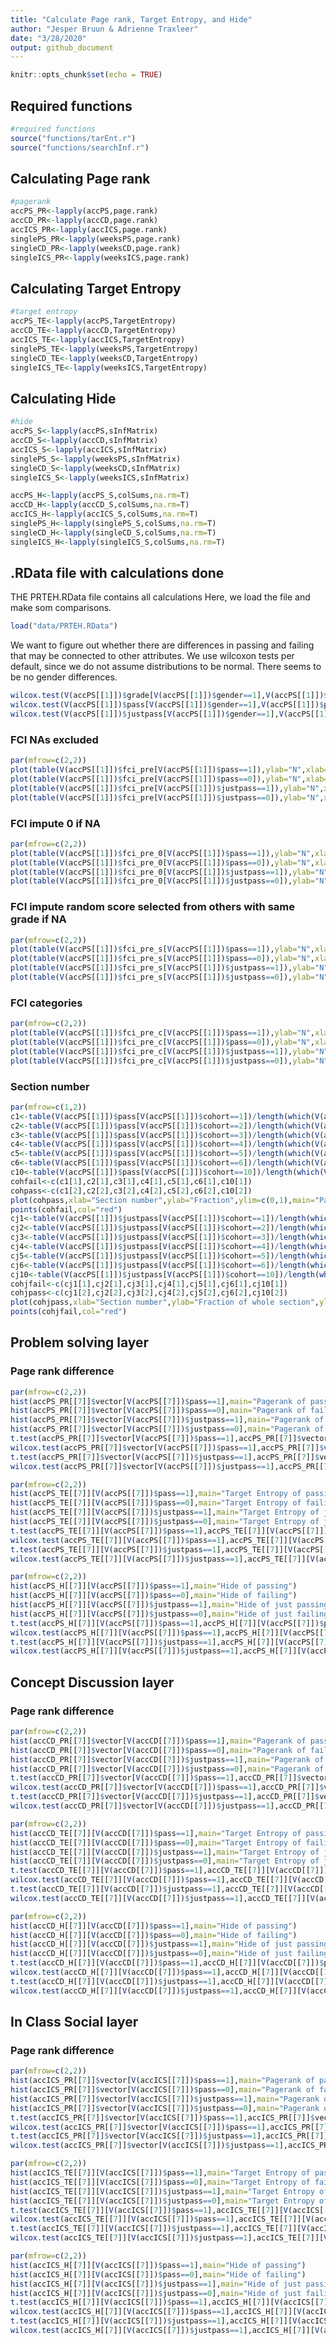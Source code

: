 ```yaml
---
title: "Calculate Page rank, Target Entropy, and Hide"
author: "Jesper Bruun & Adrienne Traxleer"
date: "3/28/2020"
output: github_document
---
```


```r
knitr::opts_chunk$set(echo = TRUE)
```

## Required functions

```r
#required functions
source("functions/tarEnt.r")
source("functions/searchInf.r")
```

## Calculating Page rank
```r
#pagerank
accPS_PR<-lapply(accPS,page.rank)
accCD_PR<-lapply(accCD,page.rank)
accICS_PR<-lapply(accICS,page.rank)
singlePS_PR<-lapply(weeksPS,page.rank)
singleCD_PR<-lapply(weeksCD,page.rank)
singleICS_PR<-lapply(weeksICS,page.rank)
```

## Calculating Target Entropy
```r
#target entropy
accPS_TE<-lapply(accPS,TargetEntropy)
accCD_TE<-lapply(accCD,TargetEntropy)
accICS_TE<-lapply(accICS,TargetEntropy)
singlePS_TE<-lapply(weeksPS,TargetEntropy)
singleCD_TE<-lapply(weeksCD,TargetEntropy)
singleICS_TE<-lapply(weeksICS,TargetEntropy)
```

## Calculating Hide
```r
#hide
accPS_S<-lapply(accPS,sInfMatrix)
accCD_S<-lapply(accCD,sInfMatrix)
accICS_S<-lapply(accICS,sInfMatrix)
singlePS_S<-lapply(weeksPS,sInfMatrix)
singleCD_S<-lapply(weeksCD,sInfMatrix)
singleICS_S<-lapply(weeksICS,sInfMatrix)

accPS_H<-lapply(accPS_S,colSums,na.rm=T)
accCD_H<-lapply(accCD_S,colSums,na.rm=T)
accICS_H<-lapply(accICS_S,colSums,na.rm=T)
singlePS_H<-lapply(singlePS_S,colSums,na.rm=T)
singleCD_H<-lapply(singleCD_S,colSums,na.rm=T)
singleICS_H<-lapply(singleICS_S,colSums,na.rm=T)
```

## .RData file with calculations done
THE PRTEH.RData file contains all calculations
Here, we load the file and make som comparisons. 
```r
load("data/PRTEH.RData")
```
We want to figure out whether there are differences in passing and failing that may be connected to other attributes. We use wilcoxon tests per default, since we do not assume distributions to be normal. There seems to be no gender differences. 
```r
wilcox.test(V(accPS[[1]])$grade[V(accPS[[1]])$gender==1],V(accPS[[1]])$grade[V(accPS[[1]])$gender==0])
wilcox.test(V(accPS[[1]])$pass[V(accPS[[1]])$gender==1],V(accPS[[1]])$pass[V(accPS[[1]])$gender==0])
wilcox.test(V(accPS[[1]])$justpass[V(accPS[[1]])$gender==1],V(accPS[[1]])$justpass[V(accPS[[1]])$gender==0])
```
### FCI NAs excluded
```r
par(mfrow=c(2,2))
plot(table(V(accPS[[1]])$fci_pre[V(accPS[[1]])$pass==1]),ylab="N",xlab="score",main="FCI pre of passing students")
plot(table(V(accPS[[1]])$fci_pre[V(accPS[[1]])$pass==0]),ylab="N",xlab="score",main="FCI pre of failing students")
plot(table(V(accPS[[1]])$fci_pre[V(accPS[[1]])$justpass==1]),ylab="N",xlab="score",main="FCI pre of just passing students")
plot(table(V(accPS[[1]])$fci_pre[V(accPS[[1]])$justpass==0]),ylab="N",xlab="score",main="FCI pre of just failing students")
```
### FCI impute 0 if NA
```r
par(mfrow=c(2,2))
plot(table(V(accPS[[1]])$fci_pre_0[V(accPS[[1]])$pass==1]),ylab="N",xlab="score",main="FCI pre of passing students")
plot(table(V(accPS[[1]])$fci_pre_0[V(accPS[[1]])$pass==0]),ylab="N",xlab="score",main="FCI pre of failing students")
plot(table(V(accPS[[1]])$fci_pre_0[V(accPS[[1]])$justpass==1]),ylab="N",xlab="score",main="FCI pre of just passing students")
plot(table(V(accPS[[1]])$fci_pre_0[V(accPS[[1]])$justpass==0]),ylab="N",xlab="score",main="FCI pre of just failing students")
```
### FCI impute random score selected from others with same grade if NA
```r
par(mfrow=c(2,2))
plot(table(V(accPS[[1]])$fci_pre_s[V(accPS[[1]])$pass==1]),ylab="N",xlab="score",main="FCI pre of passing students")
plot(table(V(accPS[[1]])$fci_pre_s[V(accPS[[1]])$pass==0]),ylab="N",xlab="score",main="FCI pre of failing students")
plot(table(V(accPS[[1]])$fci_pre_s[V(accPS[[1]])$justpass==1]),ylab="N",xlab="score",main="FCI pre of just passing students")
plot(table(V(accPS[[1]])$fci_pre_s[V(accPS[[1]])$justpass==0]),ylab="N",xlab="score",main="FCI pre of just failing students")
```

### FCI categories

```r

par(mfrow=c(2,2))
plot(table(V(accPS[[1]])$fci_pre_c[V(accPS[[1]])$pass==1]),ylab="N",xlab="score",main="FCI pre of passing students")
plot(table(V(accPS[[1]])$fci_pre_c[V(accPS[[1]])$pass==0]),ylab="N",xlab="score",main="FCI pre of failing students")
plot(table(V(accPS[[1]])$fci_pre_c[V(accPS[[1]])$justpass==1]),ylab="N",xlab="score",main="FCI pre of just passing students")
plot(table(V(accPS[[1]])$fci_pre_c[V(accPS[[1]])$justpass==0]),ylab="N",xlab="score",main="FCI pre of just failing students")
```

### Section number

```r
par(mfrow=c(1,2))
c1<-table(V(accPS[[1]])$pass[V(accPS[[1]])$cohort==1])/length(which(V(accPS[[1]])$cohort==1))
c2<-table(V(accPS[[1]])$pass[V(accPS[[1]])$cohort==2])/length(which(V(accPS[[1]])$cohort==2))
c3<-table(V(accPS[[1]])$pass[V(accPS[[1]])$cohort==3])/length(which(V(accPS[[1]])$cohort==3))
c4<-table(V(accPS[[1]])$pass[V(accPS[[1]])$cohort==4])/length(which(V(accPS[[1]])$cohort==4))
c5<-table(V(accPS[[1]])$pass[V(accPS[[1]])$cohort==5])/length(which(V(accPS[[1]])$cohort==5))
c6<-table(V(accPS[[1]])$pass[V(accPS[[1]])$cohort==6])/length(which(V(accPS[[1]])$cohort==6))
c10<-table(V(accPS[[1]])$pass[V(accPS[[1]])$cohort==10])/length(which(V(accPS[[1]])$cohort==10))
cohfail<-c(c1[1],c2[1],c3[1],c4[1],c5[1],c6[1],c10[1])
cohpass<-c(c1[2],c2[2],c3[2],c4[2],c5[2],c6[2],c10[2])
plot(cohpass,xlab="Section number",ylab="Fraction",ylim=c(0,1),main="Passing and failing per section",col="darkgreen")
points(cohfail,col="red")
cj1<-table(V(accPS[[1]])$justpass[V(accPS[[1]])$cohort==1])/length(which(V(accPS[[1]])$cohort==1))
cj2<-table(V(accPS[[1]])$justpass[V(accPS[[1]])$cohort==2])/length(which(V(accPS[[1]])$cohort==2))
cj3<-table(V(accPS[[1]])$justpass[V(accPS[[1]])$cohort==3])/length(which(V(accPS[[1]])$cohort==3))
cj4<-table(V(accPS[[1]])$justpass[V(accPS[[1]])$cohort==4])/length(which(V(accPS[[1]])$cohort==4))
cj5<-table(V(accPS[[1]])$justpass[V(accPS[[1]])$cohort==5])/length(which(V(accPS[[1]])$cohort==5))
cj6<-table(V(accPS[[1]])$justpass[V(accPS[[1]])$cohort==6])/length(which(V(accPS[[1]])$cohort==6))
cj10<-table(V(accPS[[1]])$justpass[V(accPS[[1]])$cohort==10])/length(which(V(accPS[[1]])$cohort==10))
cohjfail<-c(cj1[1],cj2[1],cj3[1],cj4[1],cj5[1],cj6[1],cj10[1])
cohjpass<-c(cj1[2],cj2[2],cj3[2],cj4[2],cj5[2],cj6[2],cj10[2])
plot(cohjpass,xlab="Section number",ylab="Fraction of whole section",ylim=c(0,1),main="Just passing vs just failing",col="darkgreen")
points(cohjfail,col="red")

```
## Problem solving layer
### Page rank difference 
```r
par(mfrow=c(2,2))
hist(accPS_PR[[7]]$vector[V(accPS[[7]])$pass==1],main="Pagerank of passing")
hist(accPS_PR[[7]]$vector[V(accPS[[7]])$pass==0],main="Pagerank of failing")
hist(accPS_PR[[7]]$vector[V(accPS[[7]])$justpass==1],main="Pagerank of just passing")
hist(accPS_PR[[7]]$vector[V(accPS[[7]])$justpass==0],main="Pagerank of just failing")
t.test(accPS_PR[[7]]$vector[V(accPS[[7]])$pass==1],accPS_PR[[7]]$vector[V(accPS[[7]])$pass==0])
wilcox.test(accPS_PR[[7]]$vector[V(accPS[[7]])$pass==1],accPS_PR[[7]]$vector[V(accPS[[7]])$pass==0])
t.test(accPS_PR[[7]]$vector[V(accPS[[7]])$justpass==1],accPS_PR[[7]]$vector[V(accPS[[7]])$justpass==0])
wilcox.test(accPS_PR[[7]]$vector[V(accPS[[7]])$justpass==1],accPS_PR[[7]]$vector[V(accPS[[7]])$justpass==0])
```

```r
par(mfrow=c(2,2))
hist(accPS_TE[[7]][V(accPS[[7]])$pass==1],main="Target Entropy of passing")
hist(accPS_TE[[7]][V(accPS[[7]])$pass==0],main="Target Entropy of failing")
hist(accPS_TE[[7]][V(accPS[[7]])$justpass==1],main="Target Entropy of just passing")
hist(accPS_TE[[7]][V(accPS[[7]])$justpass==0],main="Target Entropy of just failing")
t.test(accPS_TE[[7]][V(accPS[[7]])$pass==1],accPS_TE[[7]][V(accPS[[7]])$pass==0])
wilcox.test(accPS_TE[[7]][V(accPS[[7]])$pass==1],accPS_TE[[7]][V(accPS[[7]])$pass==0])
t.test(accPS_TE[[7]][V(accPS[[7]])$justpass==1],accPS_TE[[7]][V(accPS[[7]])$justpass==0])
wilcox.test(accPS_TE[[7]][V(accPS[[7]])$justpass==1],accPS_TE[[7]][V(accPS[[7]])$justpass==0])
```

```r
par(mfrow=c(2,2))
hist(accPS_H[[7]][V(accPS[[7]])$pass==1],main="Hide of passing")
hist(accPS_H[[7]][V(accPS[[7]])$pass==0],main="Hide of failing")
hist(accPS_H[[7]][V(accPS[[7]])$justpass==1],main="Hide of just passing")
hist(accPS_H[[7]][V(accPS[[7]])$justpass==0],main="Hide of just failing")
t.test(accPS_H[[7]][V(accPS[[7]])$pass==1],accPS_H[[7]][V(accPS[[7]])$pass==0])
wilcox.test(accPS_H[[7]][V(accPS[[7]])$pass==1],accPS_H[[7]][V(accPS[[7]])$pass==0])
t.test(accPS_H[[7]][V(accPS[[7]])$justpass==1],accPS_H[[7]][V(accPS[[7]])$justpass==0])
wilcox.test(accPS_H[[7]][V(accPS[[7]])$justpass==1],accPS_H[[7]][V(accPS[[7]])$justpass==0])
```


## Concept Discussion layer
### Page rank difference 
```r
par(mfrow=c(2,2))
hist(accCD_PR[[7]]$vector[V(accCD[[7]])$pass==1],main="Pagerank of passing")
hist(accCD_PR[[7]]$vector[V(accCD[[7]])$pass==0],main="Pagerank of failing")
hist(accCD_PR[[7]]$vector[V(accCD[[7]])$justpass==1],main="Pagerank of just passing")
hist(accCD_PR[[7]]$vector[V(accCD[[7]])$justpass==0],main="Pagerank of just failing")
t.test(accCD_PR[[7]]$vector[V(accCD[[7]])$pass==1],accCD_PR[[7]]$vector[V(accCD[[7]])$pass==0])
wilcox.test(accCD_PR[[7]]$vector[V(accCD[[7]])$pass==1],accCD_PR[[7]]$vector[V(accCD[[7]])$pass==0])
t.test(accCD_PR[[7]]$vector[V(accCD[[7]])$justpass==1],accCD_PR[[7]]$vector[V(accCD[[7]])$justpass==0])
wilcox.test(accCD_PR[[7]]$vector[V(accCD[[7]])$justpass==1],accCD_PR[[7]]$vector[V(accCD[[7]])$justpass==0])
```

```r
par(mfrow=c(2,2))
hist(accCD_TE[[7]][V(accCD[[7]])$pass==1],main="Target Entropy of passing")
hist(accCD_TE[[7]][V(accCD[[7]])$pass==0],main="Target Entropy of failing")
hist(accCD_TE[[7]][V(accCD[[7]])$justpass==1],main="Target Entropy of just passing")
hist(accCD_TE[[7]][V(accCD[[7]])$justpass==0],main="Target Entropy of just failing")
t.test(accCD_TE[[7]][V(accCD[[7]])$pass==1],accCD_TE[[7]][V(accCD[[7]])$pass==0])
wilcox.test(accCD_TE[[7]][V(accCD[[7]])$pass==1],accCD_TE[[7]][V(accCD[[7]])$pass==0])
t.test(accCD_TE[[7]][V(accCD[[7]])$justpass==1],accCD_TE[[7]][V(accCD[[7]])$justpass==0])
wilcox.test(accCD_TE[[7]][V(accCD[[7]])$justpass==1],accCD_TE[[7]][V(accCD[[7]])$justpass==0])
```

```r
par(mfrow=c(2,2))
hist(accCD_H[[7]][V(accCD[[7]])$pass==1],main="Hide of passing")
hist(accCD_H[[7]][V(accCD[[7]])$pass==0],main="Hide of failing")
hist(accCD_H[[7]][V(accCD[[7]])$justpass==1],main="Hide of just passing")
hist(accCD_H[[7]][V(accCD[[7]])$justpass==0],main="Hide of just failing")
t.test(accCD_H[[7]][V(accCD[[7]])$pass==1],accCD_H[[7]][V(accCD[[7]])$pass==0])
wilcox.test(accCD_H[[7]][V(accCD[[7]])$pass==1],accCD_H[[7]][V(accCD[[7]])$pass==0])
t.test(accCD_H[[7]][V(accCD[[7]])$justpass==1],accCD_H[[7]][V(accCD[[7]])$justpass==0])
wilcox.test(accCD_H[[7]][V(accCD[[7]])$justpass==1],accCD_H[[7]][V(accCD[[7]])$justpass==0])
```

## In Class Social layer
### Page rank difference 
```r
par(mfrow=c(2,2))
hist(accICS_PR[[7]]$vector[V(accICS[[7]])$pass==1],main="Pagerank of passing")
hist(accICS_PR[[7]]$vector[V(accICS[[7]])$pass==0],main="Pagerank of failing")
hist(accICS_PR[[7]]$vector[V(accICS[[7]])$justpass==1],main="Pagerank of just passing")
hist(accICS_PR[[7]]$vector[V(accICS[[7]])$justpass==0],main="Pagerank of just failing")
t.test(accICS_PR[[7]]$vector[V(accICS[[7]])$pass==1],accICS_PR[[7]]$vector[V(accICS[[7]])$pass==0])
wilcox.test(accICS_PR[[7]]$vector[V(accICS[[7]])$pass==1],accICS_PR[[7]]$vector[V(accICS[[7]])$pass==0])
t.test(accICS_PR[[7]]$vector[V(accICS[[7]])$justpass==1],accICS_PR[[7]]$vector[V(accICS[[7]])$justpass==0])
wilcox.test(accICS_PR[[7]]$vector[V(accICS[[7]])$justpass==1],accICS_PR[[7]]$vector[V(accICS[[7]])$justpass==0])
```

```r
par(mfrow=c(2,2))
hist(accICS_TE[[7]][V(accICS[[7]])$pass==1],main="Target Entropy of passing")
hist(accICS_TE[[7]][V(accICS[[7]])$pass==0],main="Target Entropy of failing")
hist(accICS_TE[[7]][V(accICS[[7]])$justpass==1],main="Target Entropy of just passing")
hist(accICS_TE[[7]][V(accICS[[7]])$justpass==0],main="Target Entropy of just failing")
t.test(accICS_TE[[7]][V(accICS[[7]])$pass==1],accICS_TE[[7]][V(accICS[[7]])$pass==0])
wilcox.test(accICS_TE[[7]][V(accICS[[7]])$pass==1],accICS_TE[[7]][V(accICS[[7]])$pass==0])
t.test(accICS_TE[[7]][V(accICS[[7]])$justpass==1],accICS_TE[[7]][V(accICS[[7]])$justpass==0])
wilcox.test(accICS_TE[[7]][V(accICS[[7]])$justpass==1],accICS_TE[[7]][V(accICS[[7]])$justpass==0])
```

```r
par(mfrow=c(2,2))
hist(accICS_H[[7]][V(accICS[[7]])$pass==1],main="Hide of passing")
hist(accICS_H[[7]][V(accICS[[7]])$pass==0],main="Hide of failing")
hist(accICS_H[[7]][V(accICS[[7]])$justpass==1],main="Hide of just passing")
hist(accICS_H[[7]][V(accICS[[7]])$justpass==0],main="Hide of just failing")
t.test(accICS_H[[7]][V(accICS[[7]])$pass==1],accICS_H[[7]][V(accICS[[7]])$pass==0])
wilcox.test(accICS_H[[7]][V(accICS[[7]])$pass==1],accICS_H[[7]][V(accICS[[7]])$pass==0])
t.test(accICS_H[[7]][V(accICS[[7]])$justpass==1],accICS_H[[7]][V(accICS[[7]])$justpass==0])
wilcox.test(accICS_H[[7]][V(accICS[[7]])$justpass==1],accICS_H[[7]][V(accICS[[7]])$justpass==0])
```

